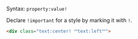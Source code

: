 Syntax: <code><span className="token Mroot"><span className="token Mkey">property</span><span className="token Mvalueroot"><span className="token Mcolon">:</span><span className="token Mvalue">value<span className="token Mimportant">!</span></span></span></span></code>

Declare `!important` for a style by marking it with `!`.
```html
<div class="text:center! ˟˟text:left˟˟">
```